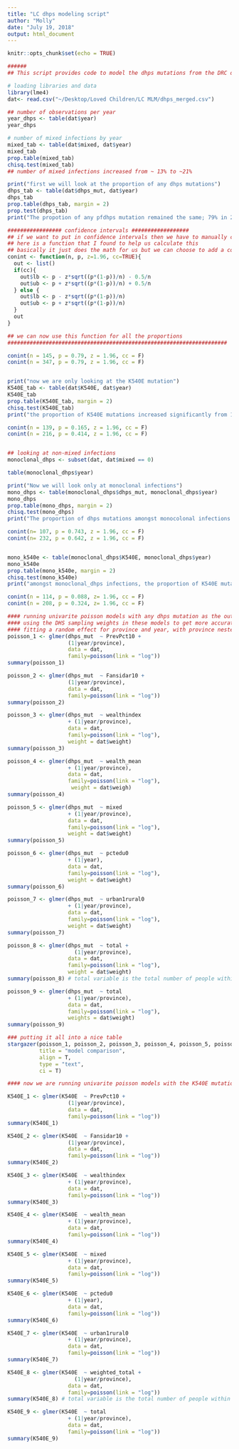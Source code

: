 ```yaml
---
title: "LC dhps modeling script"
author: "Molly"
date: "July 19, 2018"
output: html_document
---
```


```r
knitr::opts_chunk$set(echo = TRUE)
```

```r
###### 
## This script provides code to model the dhps mutations from the DRC drug resistance data set 

```

```r
# loading libraries and data 
library(lme4)
dat<- read.csv("~/Desktop/Loved Children/LC MLM/dhps_merged.csv")

```

```r
## number of observations per year 
year_dhps <- table(dat$year)
year_dhps

# number of mixed infections by year 
mixed_tab <- table(dat$mixed, dat$year)
mixed_tab
prop.table(mixed_tab)
chisq.test(mixed_tab)
## number of mixed infections increased from ~ 13% to ~21% 

print("first we will look at the proportion of any dhps mutations") 
dhps_tab <- table(dat$dhps_mut, dat$year)
dhps_tab
prop.table(dhps_tab, margin = 2)
prop.test(dhps_tab)
print("The propotion of any pfdhps mutation remained the same; 79% in 2007 and 76% in 2013 (p = 0.51")

################# confidence intervals ##################
## if we want to put in confidence intervals then we have to manually calculate them 
## here is a function that I found to help us calculate this 
## basically it just does the math for us but we can choose to add a continuity correction or not 
conint <- function(n, p, z=1.96, cc=TRUE){
  out <- list()
  if(cc){
    out$lb <- p - z*sqrt((p*(1-p))/n) - 0.5/n
    out$ub <- p + z*sqrt((p*(1-p))/n) + 0.5/n
  } else {
    out$lb <- p - z*sqrt((p*(1-p))/n)
    out$ub <- p + z*sqrt((p*(1-p))/n)
  }
  out
}

## we can now use this function for all the proportions 
#####################################################################

conint(n = 145, p = 0.79, z = 1.96, cc = F)
conint(n = 347, p = 0.79, z = 1.96, cc = F)


print("now we are only looking at the K540E mutation")
K540E_tab <- table(dat$K540E, dat$year)
K540E_tab
prop.table(K540E_tab, margin = 2)
chisq.test(K540E_tab)
print("the proportion of K540E mutations increased significantly from 17% in 2007 to 41% in 2013 (p<0.001) ")

conint(n = 139, p = 0.165, z = 1.96, cc = F)
conint(n = 216, p = 0.414, z = 1.96, cc = F)


## looking at non-mixed infections 
monoclonal_dhps <- subset(dat, dat$mixed == 0)

table(monoclonal_dhps$year)

print("Now we will look only at monoclonal infections")
mono_dhps <- table(monoclonal_dhps$dhps_mut, monoclonal_dhps$year)
mono_dhps
prop.table(mono_dhps, margin = 2)
chisq.test(mono_dhps)
print("The proportion of dhps mutations amongst monocolonal infections increased")

conint(n= 107, p = 0.743, z = 1.96, cc = F)
conint(n= 232, p = 0.642, z = 1.96, cc = F)


mono_k540e <- table(monoclonal_dhps$K540E, monoclonal_dhps$year)
mono_k540e
prop.table(mono_k540e, margin = 2)
chisq.test(mono_k540e)
print("amongst monoclonal_dhps infections, the proportion of K540E mutations increased from 9% to 32% (p <0.01)")

conint(n = 114, p = 0.088, z= 1.96, cc = F)
conint(n = 208, p = 0.324, z= 1.96, cc = F)

```


```r
#### running univarite poisson models with any dhps mutation as the outcome 
#### using the DHS sampling weights in these models to get more accurate estimates 
#### fitting a random effect for province and year, with province nested within year 
poisson_1 <- glmer(dhps_mut  ~ PrevPct10 + 
                   (1|year/province), 
                   data = dat, 
                   family=poisson(link = "log"))
summary(poisson_1)

poisson_2 <- glmer(dhps_mut  ~ Fansidar10 + 
                   (1|year/province), 
                   data = dat, 
                   family=poisson(link = "log"))
summary(poisson_2)

poisson_3 <- glmer(dhps_mut  ~ wealthindex 
                   + (1|year/province), 
                   data = dat, 
                   family=poisson(link = "log"),
                   weight = dat$weight)
summary(poisson_3)

poisson_4 <- glmer(dhps_mut  ~ wealth_mean 
                   + (1|year/province), 
                   data = dat, 
                   family=poisson(link = "log"),
                    weight = dat$weigh)
summary(poisson_4)

poisson_5 <- glmer(dhps_mut  ~ mixed 
                   + (1|year/province), 
                   data = dat, 
                   family=poisson(link = "log"),
                   weight = dat$weight)
summary(poisson_5)

poisson_6 <- glmer(dhps_mut  ~ pctedu0 
                   + (1|year), 
                   data = dat, 
                   family=poisson(link = "log"),
                   weight = dat$weight)
summary(poisson_6)

poisson_7 <- glmer(dhps_mut  ~ urban1rural0 
                   + (1|year/province), 
                   data = dat, 
                   family=poisson(link = "log"),
                   weight = dat$weight)
summary(poisson_7)

poisson_8 <- glmer(dhps_mut  ~ total + 
                     (1|year/province), 
                   data = dat, 
                   family=poisson(link = "log"),
                   weight = dat$weight)
summary(poisson_8) # total variable is the total number of people within that DHS cluster -- proxy for population density

poisson_9 <- glmer(dhps_mut  ~ total 
                   + (1|year/province), 
                   data = dat, 
                   family=poisson(link = "log"),
                   weights = dat$weight)
summary(poisson_9) 

### putting it all into a nice table 
stargazer(poisson_1, poisson_2, poisson_3, poisson_4, poisson_5, poisson_6, poisson_7, poisson_9, 
          title = "model comparison", 
          align = T, 
          type = "text",
          ci = T)

```

```r
#### now we are running univarite poisson models with the K540E mutation as the outcome 

K540E_1 <- glmer(K540E  ~ PrevPct10 + 
                   (1|year/province), 
                   data = dat, 
                   family=poisson(link = "log"))
summary(K540E_1)

K540E_2 <- glmer(K540E  ~ Fansidar10 + 
                   (1|year/province), 
                   data = dat, 
                   family=poisson(link = "log"))
summary(K540E_2)

K540E_3 <- glmer(K540E  ~ wealthindex 
                   + (1|year/province), 
                   data = dat, 
                   family=poisson(link = "log"))
summary(K540E_3)

K540E_4 <- glmer(K540E  ~ wealth_mean 
                   + (1|year/province), 
                   data = dat, 
                   family=poisson(link = "log"))
summary(K540E_4)

K540E_5 <- glmer(K540E  ~ mixed 
                   + (1|year/province), 
                   data = dat, 
                   family=poisson(link = "log"))
summary(K540E_5)

K540E_6 <- glmer(K540E  ~ pctedu0 
                   + (1|year), 
                   data = dat, 
                   family=poisson(link = "log"))
summary(K540E_6)

K540E_7 <- glmer(K540E  ~ urban1rural0 
                   + (1|year/province), 
                   data = dat, 
                   family=poisson(link = "log"))
summary(K540E_7)

K540E_8 <- glmer(K540E  ~ weighted_total + 
                     (1|year/province), 
                   data = dat, 
                   family=poisson(link = "log"))
summary(K540E_8) # total variable is the total number of people within that DHS cluster -- proxy for population density

K540E_9 <- glmer(K540E  ~ total 
                   + (1|year/province), 
                   data = dat, 
                   family=poisson(link = "log"))
summary(K540E_9) 
```


